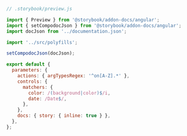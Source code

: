```js
// .storybook/preview.js

import { Preview } from '@storybook/addon-docs/angular';
import { setCompodocJson } from '@storybook/addon-docs/angular';
import docJson from '../documentation.json';

import '../src/polyfills';

setCompodocJson(docJson);

export default {
  parameters: {
    actions: { argTypesRegex: '^on[A-Z].*' },
    controls: {
      matchers: {
        color: /(background|color)$/i,
        date: /Date$/,
      },
    },
    docs: { story: { inline: true } },
  },
};
```
